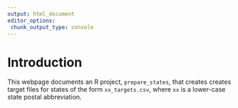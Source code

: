 ```yaml
---
output: html_document
editor_options: 
 chunk_output_type: console
---
```


# Introduction

This webpage documents an R project, `prepare_states`, that creates creates target files for states of the form `xx_targets.csv`, where `xx` is a lower-case state postal abbreviation.

